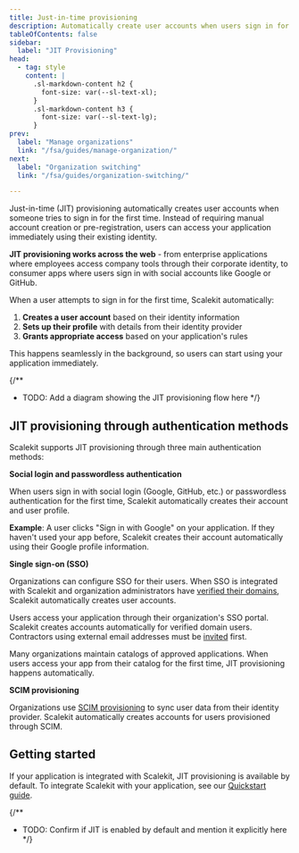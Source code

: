 ```yaml
---
title: Just-in-time provisioning
description: Automatically create user accounts when users sign in for the first time
tableOfContents: false
sidebar:
  label: "JIT Provisioning"
head:
  - tag: style
    content: |
      .sl-markdown-content h2 {
        font-size: var(--sl-text-xl);
      }
      .sl-markdown-content h3 {
        font-size: var(--sl-text-lg);
      }
prev:
  label: "Manage organizations"
  link: "/fsa/guides/manage-organization/"
next:
  label: "Organization switching"
  link: "/fsa/guides/organization-switching/"

---
```



Just-in-time (JIT) provisioning automatically creates user accounts when someone tries to sign in for the first time. Instead of requiring manual account creation or pre-registration, users can access your application immediately using their existing identity.

**JIT provisioning works across the web** - from enterprise applications where employees access company tools through their corporate identity, to consumer apps where users sign in with social accounts like Google or GitHub.

When a user attempts to sign in for the first time, Scalekit automatically:

1. **Creates a user account** based on their identity information
2. **Sets up their profile** with details from their identity provider
3. **Grants appropriate access** based on your application's rules

This happens seamlessly in the background, so users can start using your application immediately.

{/**
 * TODO: Add a diagram showing the JIT provisioning flow here
 */}

## JIT provisioning through authentication methods

Scalekit supports JIT provisioning through three main authentication methods:

**Social login and passwordless authentication**

When users sign in with social login (Google, GitHub, etc.) or passwordless authentication for the first time, Scalekit automatically creates their account and user profile.

**Example**: A user clicks "Sign in with Google" on your application. If they haven't used your app before, Scalekit creates their account automatically using their Google profile information.

**Single sign-on (SSO)**

Organizations can configure SSO for their users. When SSO is integrated with Scalekit and organization administrators have [verified their domains](/fsa/guides/merge-identities/#verify-organization-domains), Scalekit automatically creates user accounts.

Users access your application through their organization's SSO portal. Scalekit creates accounts automatically for verified domain users. Contractors using external email addresses must be [invited](/fsa/guides/invite-only-signup/) first.

Many organizations maintain catalogs of approved applications. When users access your app from their catalog for the first time, JIT provisioning happens automatically.

**SCIM provisioning** <Badge type="note" text="Coming soon" />

Organizations use [SCIM provisioning](/directory/scim/quickstart/) to sync user data from their identity provider. Scalekit automatically creates accounts for users provisioned through SCIM.

## Getting started

If your application is integrated with Scalekit, JIT provisioning is available by default. To integrate Scalekit with your application, see our [Quickstart guide](/fsa/quickstart/).

{/**
 * TODO: Confirm if JIT is enabled by default and mention it explicitly here
 */}
